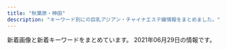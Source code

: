 ```yaml
---
title: "秋葉原・神田"
description: "キーワード別にの巨乳アジアン・チャイナエステ嬢情報をまとめました。"
---
```


新着画像と新着キーワードをまとめています。
2021年06月29日の情報です。

<DmmAffiliateIns />
<KeywordTable
  shops={
    [
    {
        "keywords": {
            "85": 2,
            "87": 1,
            "C": 2,
            "86": 4,
            "D": 4,
            "E": 1
        },
        "img_links": [
            "http://esthe-aroma.pink/img/cg01.jpg",
            "http://esthe-aroma.pink/img/fla.jpg",
            "http://esthe-aroma.pink/img/m1.jpg",
            "http://esthe-aroma.pink/img/m5.jpg",
            "http://esthe-aroma.pink/img/m60.jpg",
            "http://esthe-aroma.pink/img/m30.jpg",
            "http://esthe-aroma.pink/img/top.jpg",
            "http://esthe-aroma.pink/img/cg03.jpg",
            "http://esthe-aroma.pink/img/cg011.jpg",
            "http://esthe-aroma.pink/img/cg021.jpg",
            "http://esthe-aroma.pink/img/no.png",
            "http://esthe-aroma.pink/img/m3.jpg",
            "http://esthe-aroma.pink/img/cg05.jpg",
            "http://esthe-aroma.pink/img/noo.png",
            "http://esthe-aroma.pink/img/m20.jpg",
            "http://esthe-aroma.pink/img/m2.jpg",
            "http://esthe-aroma.pink/img/cg04.jpg",
            "http://esthe-aroma.pink/img/cg07.jpg",
            "http://esthe-aroma.pink/img/stan.png",
            "http://esthe-aroma.pink/img/m10.jpg",
            "http://esthe-aroma.pink/img/cg06.jpg",
            "http://esthe-aroma.pink/img/m4.jpg",
            "http://esthe-aroma.pink/img/m6.jpg",
            "http://esthe-aroma.pink/img/cg02.jpg"
        ],
        "station": "JR\u795e\u7530\u99c5\u6771\u53e3",
        "name": "\u604b\u306e\u65e5",
        "url": "http://esthe-aroma.pink/"
    },
    {
        "keywords": {
            "84": 2,
            "85": 3,
            "C": 9,
            "87": 7,
            "88": 3
        },
        "station": "JR\u795e\u7530\u99c5\u6771\u53e3",
        "url": "http://genki-morix2.asia/",
        "name": "\u5143\u6c17\u30e2\u30ea\u30e2\u30ea",
        "img_links": [
            "http://genki-morix2.asia/img/botton.png",
            "http://genki-morix2.asia/img/Q.png",
            "http://genki-morix2.asia/img/st51.jpg",
            "http://genki-morix2.asia/img/st55.jpg",
            "http://genki-morix2.asia/img/st59.jpg",
            "http://genki-morix2.asia/img/no-photo-newface.jpg",
            "http://genki-morix2.asia/img/sta59.jpg",
            "http://genki-morix2.asia/img/a.png",
            "http://genki-morix2.asia/img/st47.jpg",
            "http://genki-morix2.asia/img/st52.jpg",
            "http://genki-morix2.asia/img/st30.jpg",
            "http://genki-morix2.asia/img/sta55.jpg",
            "http://genki-morix2.asia/img/i.png",
            "http://genki-morix2.asia/img/st16.jpg",
            "http://genki-morix2.asia/img/st051.jpg",
            "http://genki-morix2.asia/img/sta47.jpg",
            "http://genki-morix2.asia/img/sta51.jpg"
        ]
    },
    {
        "keywords": {},
        "img_links": [
            "https://yumegokochi1.com/_src/49451708/img20200921221149975618.png",
            "https://yumegokochi1.com/_src/49451694/img20200920141422782540.png",
            "https://yumegokochi1.com/_src/49451710/gettyimages-1124713982.jpg",
            "https://yumegokochi1.com/_src/49451725/img20200920211111185467.png",
            "https://yumegokochi1.com/_src/49451751/s__37707790.jpg",
            "https://yumegokochi1.com/_src/49800727/1.jpg",
            "https://yumegokochi1.com/_src/55217505/2c753258-4b4a-4436-bb01-dddebc1a6933.jpg",
            "https://yumegokochi1.com/_src/49801147/1.jpg",
            "https://yumegokochi1.com/_src/49451706/img20200921221149975618.png",
            "https://yumegokochi1.com/_src/49451762/9dfc3519-db15-4421-9d5a-72bca41cf758.jpg",
            "https://yumegokochi1.com/_src/55217507/214f3b06-7a93-4435-b67c-653f20247784.jpg",
            "https://yumegokochi1.com/_src/49451690/tel.png",
            "https://yumegokochi1.com/_src/55217509/1195bb54-42ae-4ce1-a948-abcf52be2a7c.jpg",
            "https://yumegokochi1.com/_src/49451704/img20200921221149975618.png",
            "https://yumegokochi1.com/_src/53271233/hinamatsuri.png",
            "https://yumegokochi1.com/_src/55217501/6990384c-3515-4833-8cda-d2f79c2cc75a.jpg",
            "https://yumegokochi1.com/_src/49451804/9dfc3519-db15-4421-9d5a-72bca41cf758.jpg",
            "https://yumegokochi1.com/_src/49451698/img20200920211111185467.png",
            "https://yumegokochi1.com/_src/49451712/gettyimages-1124713982.jpg",
            "https://yumegokochi1.com/_src/55217511/0c95e25e-714f-4694-8eef-4c2b56b7b26d.jpg",
            "https://yumegokochi1.com/_src/49451739/s__37322773.jpg",
            "https://yumegokochi1.com/_src/49451714/img20200920211111185467.png",
            "https://yumegokochi1.com/_src/55217503/426fd58b-9de8-45c4-a8e1-43f1d9723af9.jpg"
        ],
        "name": "\u30d1\u30f3\u30c0\u30de\u30c3\u30b5\u30fc\u30b8",
        "station": "JR\u79cb\u8449\u539f\u99c5\u662d\u548c\u901a\u308a\u53e3",
        "url": "https://yumegokochi1.com/"
    },
    {
        "name": "\u6c34\u306e\u604b",
        "img_links": [
            "https://mizuno-koi.com/wp-content/uploads/2021/03/32121mizunoko.jpg",
            "https://mizuno-koi.com/wp-content/uploads/2021/06/2111mizunoko.jpg",
            "https://mizuno-koi.com/wp-content/uploads/2019/04/89765241mizunoko.jpg",
            "https://mizuno-koi.com/wp-content/themes/este/img/top-img02e.png",
            "https://mizuno-koi.com/wp-content/themes/este/img/2.jpg",
            "https://mizuno-koi.com/wp-content/uploads/2021/03/897261mizunoko.jpg",
            "https://mizuno-koi.com/wp-content/uploads/2021/06/8976512mizunoko.jpg",
            "https://mizuno-koi.com/wp-content/uploads/2021/05/45678976mizunoko.jpg",
            "https://mizuno-koi.com/wp-content/uploads/2019/12/21897mizunoko.jpg",
            "https://mizuno-koi.com/wp-content/themes/este/img/tel_footer.png",
            "https://mizuno-koi.com/wp-content/uploads/2020/01/211mizunoko.jpg",
            "https://mizuno-koi.com/wp-content/themes/este/img/top-img01a.png",
            "https://mizuno-koi.com/wp-content/themes/este/img/3.jpg",
            "https://mizuno-koi.com/wp-content/uploads/2021/03/9876543mizunoko.jpg",
            "https://mizuno-koi.com/wp-content/themes/este/img/top-img04.png",
            "https://mizuno-koi.com/wp-content/themes/este/img/tel_header.png",
            "https://mizuno-koi.com/wp-content/uploads/2019/06/WechatIMG506.jpeg",
            "https://mizuno-koi.com/wp-content/uploads/2019/12/345678976mizunoko.jpg",
            "https://mizuno-koi.com/wp-content/themes/este/img/top-img03.png",
            "https://mizuno-koi.com/wp-content/themes/este/img/top-img01.png",
            "https://mizuno-koi.com/wp-content/themes/este/img/1.jpg",
            "https://mizuno-koi.com/wp-content/themes/este/img/4.jpg",
            "https://mizuno-koi.com/wp-content/uploads/2019/12/121mizunoko.jpg",
            "https://mizuno-koi.com/wp-content/uploads/2021/03/2111mizunoko.jpg",
            "https://mizuno-koi.com/wp-content/uploads/2021/05/8761iyashinoizumi.jpg",
            "https://mizuno-koi.com/wp-content/themes/este/img/top-img01b.png",
            "https://mizuno-koi.com/wp-content/uploads/2021/06/423567867tymizunoko.jpg",
            "https://mizuno-koi.com/wp-content/uploads/2019/12/21mizunoko.jpg",
            "https://mizuno-koi.com/wp-content/uploads/2021/05/87652178mizunoko.jpg",
            "https://mizuno-koi.com/wp-content/themes/este/img/call.png"
        ],
        "station": "JR\u795e\u7530\u99c5\u5357\u53e3",
        "keywords": {
            "E": 10,
            "C": 10,
            "D": 28
        },
        "url": "https://mizuno-koi.com/"
    },
    {
        "keywords": {
            "85": 8,
            "E": 11,
            "C": 15
        },
        "station": "JR\u79cb\u8449\u539f\u99c5\u662d\u548c\u901a\u308a\u53e3",
        "url": "http://relife.jpest.net/",
        "img_links": [
            "http://relife.jpest.net/images/033.jpg",
            "http://relifeadmin.jpest.net/uploads//2021/04/0632FFC8-93C8-4F1D-88BD-364C2CA3AAD9-e1619436169369.jpeg",
            "http://relife.jpest.net/images/tt.jpg",
            "http://relifeadmin.jpest.net/uploads//2021/03/6A526146-BB8D-45A4-A864-42633965DBF0-e1616413783381.jpeg",
            "http://relifeadmin.jpest.net/uploads//2020/10/1A4C09F7-F63F-4224-B24D-9E199A9A4BDA.jpeg",
            "http://relifeadmin.jpest.net/uploads//2021/03/F6CA5A16-B99E-496D-AB73-DFFE18A4E0B9.jpeg",
            "http://relifeadmin.jpest.net/uploads//2020/10/C74DC003-B774-4423-93B4-733B4938F550.jpeg",
            "http://relifeadmin.jpest.net/uploads//2021/04/1.jpg",
            "http://relifeadmin.jpest.net/uploads//2021/01/IMG_2171.jpg",
            "http://relifeadmin.jpest.net/uploads//2020/10/5AD15672-AEE6-4A0A-9CCF-259E75905FCF-e1603711283848.jpeg",
            "http://relifeadmin.jpest.net/uploads//2020/10/D81CC5DA-612A-4552-9C4C-145DABF87A82-e1603797285723.jpeg",
            "http://relifeadmin.jpest.net/uploads//2021/03/4082C373-F43B-4FF9-9F7D-0C0C02162F15.jpeg",
            "http://relifeadmin.jpest.net/uploads//2021/03/1.jpeg",
            "http://relifeadmin.jpest.net/uploads//2021/03/31F3171B-05C9-4017-9EDC-8B1230FFFA5E-e1616413792413.jpeg",
            "http://relife.jpest.net/images/02.jpg",
            "http://relifeadmin.jpest.net/uploads//2021/03/E6F9C65A-E4D0-41BD-839F-6AFE58551E3A.jpeg",
            "http://relife.jpest.net/images/03.jpg",
            "http://relifeadmin.jpest.net/uploads//2021/03/322B13E6-26A1-40C3-9EC9-427DE29CA167-e1619436493283.jpeg",
            "http://relifeadmin.jpest.net/uploads//2020/10/940B0844-F20E-4D4A-B215-E5BA5372B8E8.jpeg",
            "http://relifeadmin.jpest.net/uploads//2021/03/F1762422-EC67-4A1B-A086-46A0FE212F54-e1616414141494.jpeg",
            "http://relifeadmin.jpest.net/uploads//2021/03/A7B9063B-BE9C-42C3-B5B8-39B0E93D461D-e1616414911549.jpeg",
            "http://relifeadmin.jpest.net/uploads//2020/10/9D16F01A-1354-462D-9558-9F957927EF44.jpeg",
            "http://relife.jpest.net/images/mobile.jpg",
            "http://relife.jpest.net/images/04.jpg"
        ],
        "name": "Relife\uff5e\u30ea\u30e9\u30a4\u30d5\uff5e"
    },
    {
        "name": "\u5065\u5eb7\u574a",
        "station": "JR\u795e\u7530\u99c5\u5317\u53e3",
        "keywords": {
            "C": 8,
            "90": 2,
            "85": 2,
            "86": 2,
            "D": 6,
            "89": 4,
            "88": 4
        },
        "img_links": [
            "http://kenkoubo.link/wp-content/uploads/2017/03/08-250x375.jpg",
            "http://kenkoubo.link/wp-content/themes/template-salon2/images/telm.png",
            "http://kenkoubo.link/wp-content/uploads/2017/03/03-1-250x375.jpg",
            "http://kenkoubo.link/wp-content/themes/template-salon2/images/05.jpg",
            "http://kenkoubo.link/wp-content/themes/template-salon2/images/slider1.jpg",
            "http://kenkoubo.link/wp-content/uploads/2017/03/08a.jpg",
            "http://kenkoubo.link/wp-content/uploads/2017/03/05-1-250x375.jpg",
            "http://es-tsudanuma.com/wp-content/uploads/2016/10/massage-de_88_31.jpg",
            "http://kenkoubo.link/wp-content/themes/template-salon2/images/info.png",
            "http://kenkoubo.link/wp-content/themes/template-salon2/images/camp-bnr.png",
            "http://kenkoubo.link/wp-content/uploads/2017/03/05.jpg",
            "http://kenkoubo.link/wp-content/uploads/2017/03/05-1.jpg",
            "http://kenkoubo.link/wp-content/uploads/2021/03/ayaka_4-300x400.jpeg",
            "http://kenkoubo.link/wp-content/uploads/2019/05/rin_image_1_syusei-900x1600.jpeg",
            "http://kenkoubo.link/wp-content/uploads/2019/05/ai_image_1_syusei-250x375.jpeg",
            "http://kenkoubo.link/wp-content/themes/template-salon2/images/pickup-ttl.png",
            "http://kenkoubo.link/wp-content/uploads/2017/03/05a.jpg",
            "http://kenkoubo.link/wp-content/uploads/2019/05/rin_image_1_syusei-250x375.jpeg",
            "http://kenkoubo.link/wp-content/themes/template-salon2/images/03.jpg",
            "http://kenkoubo.link/wp-content/themes/template-salon2/images/camp-bnr3.png",
            "http://kenkoubo.link/wp-content/themes/template-salon2/images/info2.png",
            "http://kenkoubo.link/wp-content/uploads/2021/03/ayaka_01-900x1201.jpeg",
            "http://kenkoubo.link/wp-content/uploads/2017/03/07-1.jpg",
            "http://kenkoubo.link/wp-content/themes/template-salon2/images/08.jpg",
            "http://kenkoubo.link/wp-content/themes/template-salon2/images/camp-bnr4.png",
            "http://kenkoubo.link/wp-content/themes/template-salon2/images/pickup-frame.png",
            "http://kenkoubo.link/wp-content/uploads/2017/03/03-1.jpg",
            "http://kenkoubo.link/wp-content/uploads/2021/03/ayaka_4.jpeg",
            "http://kenkoubo.link/wp-content/uploads/2020/11/yuko_image_syusei-1.jpg",
            "http://kenkoubo.link/wp-content/themes/template-salon2/images/news-ttl.png",
            "http://kenkoubo.link/wp-content/uploads/2020/11/yuko_image_syusei-1-250x375.jpg",
            "http://kenkoubo.link/wp-content/uploads/2017/03/08-2.jpg",
            "http://kenkoubo.link/wp-content/uploads/2017/03/09.jpg",
            "http://kenkoubo.link/wp-content/uploads/2019/05/ai_image_1_syusei-900x1600.jpeg",
            "http://kenkoubo.link/wp-content/uploads/2021/03/ayaka_01-250x375.jpeg",
            "https://www.mens-anavi.com/img/mens-esthe1.png",
            "http://kenkoubo.link/wp-content/uploads/2017/03/08.jpg",
            "http://kenkoubo.link/wp-content/themes/template-salon2/images/camp-bnr2.png"
        ],
        "url": "http://kenkoubo.link"
    },
    {
        "station": "JR\u6d45\u8349\u6a4b\u99c5\u6771\u53e3",
        "keywords": {},
        "url": "http://ainsel.tyo.ac/",
        "img_links": [],
        "name": "Ainsel\u30fb\u30a8\u30a4\u30f3\u30bb\u30eb"
    },
    {
        "img_links": [
            "http://esute-kanda.tokyo/images/st/st_kokona.jpg",
            "http://esute-kanda.tokyo/images/st/st_neko.jpg",
            "http://esute-kanda.tokyo/images/st/st_mitsu.jpg",
            "http://esute-kanda.tokyo/images/st/st_riri.jpg",
            "http://esute-kanda.tokyo/images/st/st_haruna.jpg",
            "http://esute-kanda.tokyo/images/st/st_sara.jpg",
            "http://esute-kanda.tokyo/images/st/st_natsumi.jpg",
            "http://esute-kanda.tokyo/images/st/st_ringo.jpg",
            "http://esute-kanda.tokyo/images/st/st_ayaka.jpg",
            "http://esute-kanda.tokyo/images/top2.png",
            "http://esute-kanda.tokyo/images/st/st_kanon.jpg",
            "http://esute-kanda.tokyo/images/st/st_ryo.jpg",
            "http://esute-kanda.tokyo/images/st/st_nono.jpg",
            "http://esute-kanda.tokyo/images/st/st_nanami.jpg",
            "http://esute-kanda.tokyo/images/access/ac_photo.jpg",
            "http://esute-kanda.tokyo/images/st/st_yuyu.jpg",
            "http://esute-kanda.tokyo/images/st/st_jennie.jpg",
            "http://esute-kanda.tokyo/images/st/st_riko.jpg",
            "http://esute-kanda.tokyo/images/st/st_mao.jpg",
            "http://esute-kanda.tokyo/images/st/st_moka.jpg",
            "http://esute-kanda.tokyo/images/st/st_jennie2.jpg",
            "http://esute-kanda.tokyo/images/st/st_mariko.jpg",
            "http://esute-kanda.tokyo/images/st/st_melon.jpg",
            "http://esute-kanda.tokyo/images/st/st_ran.jpg",
            "http://esute-kanda.tokyo/images/top.png",
            "http://esute-kanda.tokyo/images/st/st_rui2.jpg",
            "http://esute-kanda.tokyo/images/st/st_yuki.jpg",
            "http://esute-kanda.tokyo/images/st/st_suzu.jpg",
            "http://esute-kanda.tokyo/images/st/st_yuuka.jpg"
        ],
        "station": "\u795e\u7530\u99c5\u897f\u53e3",
        "name": "\u8336\u8336",
        "keywords": {
            "F": 16,
            "\u4e73": 6,
            "\u7206\u4e73": 4,
            "G": 6,
            "\u80f8": 1,
            "\u5de8\u4e73": 2,
            "D": 12,
            "C": 24,
            "E": 4
        },
        "url": "http://esute-kanda.tokyo/"
    },
    {
        "station": "\u6d45\u8349\u6a4b\u99c5",
        "url": "http://yume-massage.info/",
        "keywords": {
            "D": 7,
            "E": 7,
            "86": 3,
            "84": 3,
            "C": 20,
            "88": 3,
            "85": 2,
            "87": 6
        },
        "name": "\u5922",
        "img_links": [
            "http://yume-massage.info/sp/img/p-6.jpg",
            "http://yume-massage.info/img/s4.jpg",
            "http://yume-massage.info/img/s8.jpg",
            "http://yume-massage.info/img/botton.jpg",
            "http://yume-massage.info/sp/img/p-10.jpg",
            "http://yume-massage.info/sp/img/pc.jpg",
            "http://yume-massage.info/img/st7.jpg",
            "http://yume-massage.info/sp/img/p-9.jpg",
            "http://yume-massage.info/img/sta8.jpg",
            "http://yume-massage.info/img/sta9.jpg",
            "http://yume-massage.info/sp/img/time.jpg",
            "http://yume-massage.info/sp/img/pic.jpg",
            "http://yume-massage.info/img/st06.jpg",
            "http://yume-massage.info/sp/img/s4.jpg",
            "http://yume-massage.info/img/mo.png",
            "http://yume-massage.info/img/s10.jpg",
            "http://yume-massage.info/img/st1.jpg",
            "http://yume-massage.info/sp/img/s6.jpg",
            "http://yume-massage.info/img/s6.jpg",
            "http://yume-massage.info/sp/img/sys.jpg",
            "http://yume-massage.info/sp/img/t-a.jpg",
            "http://yume-massage.info/img/head2.jpg",
            "http://yume-massage.info/img/st6.jpg",
            "http://yume-massage.info/img/kan.jpg",
            "http://yume-massage.info/sp/img/add2.jpg",
            "http://yume-massage.info/img/nos.jpg",
            "http://yume-massage.info/sp/img/s9.jpg",
            "http://yume-massage.info/sp/img/t-s.jpg",
            "http://yume-massage.info/sp/img/s8.jpg",
            "http://yume-massage.info/sp/img/tit.jpg",
            "http://yume-massage.info/img/st9.jpg",
            "http://yume-massage.info/sp/img/kan.jpg",
            "http://yume-massage.info/sp/img/s1.jpg",
            "http://yume-massage.info/img/s1.jpg",
            "http://yume-massage.info/img/st3.jpg",
            "http://yume-massage.info/sp/img/t-o.jpg",
            "http://yume-massage.info/img/st5.jpg",
            "http://yume-massage.info/sp/img/t-r.jpg",
            "http://yume-massage.info/img/s9.jpg",
            "http://yume-massage.info/sp/img/info.jpg",
            "http://yume-massage.info/img/sta10.jpg",
            "http://yume-massage.info/img/sta6.jpg",
            "http://yume-massage.info/img/st4.jpg",
            "http://yume-massage.info/sp/img/cam.jpg",
            "http://yume-massage.info/sp/img/s10.jpg",
            "http://yume-massage.info/img/sta4.jpg",
            "http://yume-massage.info/img/sta1.jpg",
            "http://yume-massage.info/img/st2.jpg",
            "http://yume-massage.info/sp/img/add.jpg",
            "http://yume-massage.info/sp/img/botton.jpg",
            "http://yume-massage.info/sp/img/tel.jpg",
            "http://yume-massage.info/sp/img/t-t.jpg",
            "http://yume-massage.info/img/xmas.png",
            "http://yume-massage.info/img/st8.jpg",
            "http://yume-massage.info/img/sta7.jpg",
            "http://yume-massage.info/sp/img/s7.jpg",
            "http://yume-massage.info/img/s7.jpg",
            "http://yume-massage.info/img/st10.jpg",
            "http://yume-massage.info/img/head.jpg",
            "http://yume-massage.info/img/r9.jpg"
        ]
    },
    {
        "url": "http://yudokoro.xyz/",
        "img_links": [
            "http://yudokoro.xyz/images/st/st_yui.jpg",
            "http://yudokoro.xyz/images/campaign.jpg",
            "http://yudokoro.xyz/images/st/st_hana.jpg",
            "http://yudokoro.xyz/images/news_image.jpg",
            "http://yudokoro.xyz/images/st/st_yaya.jpg",
            "http://yudokoro.xyz/images/header_img.png",
            "http://yudokoro.xyz/images/st/st_momoka.jpg",
            "http://yudokoro.xyz/images/st/st_miro.jpg",
            "http://yudokoro.xyz/images/concept.jpg",
            "http://yudokoro.xyz/images/st/st_ai.jpg",
            "http://yudokoro.xyz/images/st/st_koko.jpg",
            "http://yudokoro.xyz/images/st/st_maya.jpg",
            "http://yudokoro.xyz/images/st/st_yuyu.jpg",
            "http://yudokoro.xyz/images/st/st_yumi.jpg",
            "http://yudokoro.xyz/images/st/st_mimi.jpg",
            "http://yudokoro.xyz/images/st/st_miho.jpg",
            "http://yudokoro.xyz/images/st/st_miku.jpg",
            "http://yudokoro.xyz/images/header_main_visual1.jpg",
            "http://yudokoro.xyz/images/header_main_visual2.jpg",
            "http://yudokoro.xyz/images/st/st_ao.jpg",
            "http://yudokoro.xyz/images/header_main_visual3.jpg",
            "http://yudokoro.xyz/images/st/st_narumi.jpg",
            "http://yudokoro.xyz/images/st/st_rena.jpg",
            "http://yudokoro.xyz/images/st/st_hime.jpg",
            "http://yudokoro.xyz/images/st/st_rara.jpg"
        ],
        "name": "\u7652\u51e6\uff5e\u3086\u3069\u3053\u308d",
        "keywords": {
            "F": 28,
            "D": 336,
            "C": 56,
            "G": 28,
            "E": 56
        },
        "station": "JR\u795e\u7530\u99c5\u5317\u53e3"
    },
    {
        "img_links": [
            "https://aroma-god.tokyo/img/top/mobile.jpg",
            "https://aroma-god.tokyo/img/st/saya.jpg",
            "https://aroma-god.tokyo/img/top/pic-1.png",
            "https://aroma-god.tokyo/img/system/sys_step1.jpg",
            "https://aroma-god.tokyo/img/st/st_nana.jpg",
            "https://aroma-god.tokyo/img/st/st_yuri.jpg",
            "https://aroma-god.tokyo/img/top/nav_05.jpg",
            "https://aroma-god.tokyo/img/system/sys_step4.jpg",
            "https://aroma-god.tokyo/img/system/sys_step2.jpg",
            "https://aroma-god.tokyo/img/top/nav_06.jpg",
            "https://aroma-god.tokyo/img/st/st_yui.jpg",
            "https://aroma-god.tokyo/img/st/st_rei.jpg",
            "https://aroma-god.tokyo/img/st/st_yuki.jpg",
            "https://aroma-god.tokyo/img/system/campaign_new.jpg",
            "https://aroma-god.tokyo/img/top/pic-11.jpg",
            "https://aroma-god.tokyo/img/top/nav_03.jpg",
            "https://aroma-god.tokyo/img/st/st_chiaki.jpg",
            "https://aroma-god.tokyo/img/st/st_rino.jpg",
            "https://aroma-god.tokyo/img/top/nav_04.jpg",
            "https://aroma-god.tokyo/img/system/campaign_open.jpg",
            "https://aroma-god.tokyo/img/top/nav_07.jpg",
            "https://aroma-god.tokyo/img/st/st_kaori.jpg",
            "https://aroma-god.tokyo/img/st/st_rika.jpg",
            "https://aroma-god.tokyo/img/st/momoka.jpg",
            "https://aroma-god.tokyo/img/system/sys_step3.jpg",
            "https://aroma-god.tokyo/img/st/st_ai.jpg",
            "https://aroma-god.tokyo/img/top/nav_10.jpg",
            "https://aroma-god.tokyo/img/system/campaign_birthday.jpg",
            "https://aroma-god.tokyo/img/top/nav_09.jpg"
        ],
        "station": "JR\u795e\u7530\u99c5\u5317\u53e3",
        "name": "Aroma God -\u30a2\u30ed\u30de\u30b4\u30c3\u30c9-",
        "url": "https://aroma-god.tokyo/",
        "keywords": {
            "90": 18,
            "F": 33,
            "C": 16,
            "85": 14,
            "\u4e73": 1,
            "83": 18,
            "82": 4,
            "84": 8,
            "88": 33,
            "D": 54,
            "\u7206\u4e73": 1,
            "86": 8
        }
    },
    {
        "name": "\u5143\u6c17\u5802\uff5e\u3052\u3093\u304d\u3069\u3046\uff5e",
        "url": "http://genkidou.work/",
        "station": "JR\u795e\u7530\u99c5\u897f\u53e3",
        "keywords": {
            "D": 9,
            "91": 3,
            "88": 4,
            "H": 1,
            "87": 6,
            "86": 2,
            "85": 9,
            "F": 4,
            "C": 25,
            "E": 2
        },
        "img_links": [
            "http://genkidou.work/img/st20.jpg",
            "http://genkidou.work/sp/img/st22.jpg",
            "http://genkidou.work/img/sta2.jpg",
            "http://genkidou.work/img/st22.jpg",
            "http://genkidou.work/img/acc6.jpg",
            "http://genkidou.work/sp/img/info.jpg",
            "http://genkidou.work/sp/img/pc.jpg",
            "http://genkidou.work/img/head.jpg",
            "http://genkidou.work/img/st010.jpg",
            "http://genkidou.work/sp/img/t-r.jpg",
            "http://genkidou.work/sp/img/acc5.jpg",
            "http://genkidou.work/sp/img/acc6.jpg",
            "http://genkidou.work/img/acc5.jpg",
            "http://genkidou.work/img/s4.jpg",
            "http://genkidou.work/img/sta27.jpg",
            "http://genkidou.work/sp/img/acc4.jpg",
            "http://genkidou.work/sp/img/time.jpg",
            "http://genkidou.work/sp/img/st27.jpg",
            "http://genkidou.work/img/acc2.jpg",
            "http://genkidou.work/img/koko_468x60.png",
            "http://genkidou.work/img/sta10.jpg",
            "http://genkidou.work/img/st6.jpg",
            "http://genkidou.work/img/sta6.jpg",
            "http://genkidou.work/sp/img/botton.jpg",
            "http://genkidou.work/sp/img/sch.jpg",
            "http://genkidou.work/sp/img/st30.jpg",
            "http://genkidou.work/img/nos.jpg",
            "http://genkidou.work/img/st2.jpg",
            "http://genkidou.work/sp/img/add.jpg",
            "http://genkidou.work/img/st030.jpg",
            "http://genkidou.work/img/st27.jpg",
            "http://genkidou.work/sp/img/t-o.jpg",
            "http://genkidou.work/sp/img/koko_234x60.png",
            "http://genkidou.work/sp/img/cam.jpg",
            "http://genkidou.work/sp/img/t-t.jpg",
            "http://genkidou.work/img/sta11.jpg",
            "http://genkidou.work/sp/img/acc2.jpg",
            "http://genkidou.work/img/st16.jpg",
            "http://genkidou.work/img/s5.jpg",
            "http://genkidou.work/img/st0011.jpg",
            "http://genkidou.work/img/fla-1.jpg",
            "http://genkidou.work/sp/img/tel.jpg",
            "http://genkidou.work/img/mo.png",
            "http://genkidou.work/sp/img/st20.jpg",
            "http://genkidou.work/img/sta30.jpg",
            "http://genkidou.work/img/acc1.jpg",
            "http://genkidou.work/sp/img/st10.jpg",
            "http://genkidou.work/img/fla-2.jpg",
            "http://genkidou.work/sp/img/acc3.jpg",
            "http://genkidou.work/img/st28.jpg",
            "http://genkidou.work/img/acc4.jpg",
            "http://genkidou.work/sp/img/p10.jpg",
            "http://genkidou.work/img/sta20.jpg",
            "http://genkidou.work/img/fla-3.jpg",
            "http://genkidou.work/sp/img/sys.jpg",
            "http://genkidou.work/img/sta28.jpg",
            "http://genkidou.work/img/body2.jpg",
            "http://genkidou.work/sp/img/st16.jpg",
            "http://genkidou.work/sp/img/p30.jpg",
            "http://genkidou.work/img/sta22.jpg",
            "http://genkidou.work/img/s1.jpg",
            "http://genkidou.work/sp/img/st2.jpg",
            "http://genkidou.work/img/sta16.jpg",
            "http://genkidou.work/sp/img/st28.jpg",
            "http://genkidou.work/sp/img/t-s.jpg",
            "http://genkidou.work/sp/img/p28.jpg",
            "http://genkidou.work/sp/img/st6.jpg",
            "http://genkidou.work/img/fla.jpg",
            "http://genkidou.work/sp/img/tit.jpg",
            "http://genkidou.work/sp/img/st11.jpg",
            "http://genkidou.work/img/botton.jpg",
            "http://genkidou.work/img/s2.jpg",
            "http://genkidou.work/sp/img/pic.jpg",
            "http://genkidou.work/sp/img/t-a.jpg",
            "http://genkidou.work/img/st011.jpg",
            "http://genkidou.work/sp/img/acc1.jpg",
            "http://genkidou.work/img/st30.jpg",
            "http://genkidou.work/img/acc3.jpg"
        ]
    },
    {
        "url": "http://x-akb.info/",
        "name": "AKB",
        "keywords": {
            "D": 10,
            "C": 19,
            "86": 4,
            "85": 1,
            "F": 1,
            "84": 1,
            "87": 5
        },
        "station": "JR\u6d45\u8349\u6a4b\u99c5\u6771\u53e3",
        "img_links": [
            "http://x-akb.info/img/p-34.jpg",
            "http://x-akb.info/img/p-46.jpg",
            "http://x-akb.info/img/bottom.png",
            "http://x-akb.info/img/t1.jpg",
            "http://x-akb.info/img/st36.jpg",
            "http://x-akb.info/img/st0043.jpg",
            "http://x-akb.info/img/t2.jpg",
            "http://x-akb.info/img/st46.jpg",
            "http://x-akb.info/img/st34.jpg",
            "http://x-akb.info/img/st40.jpg",
            "http://x-akb.info/img/p-35.jpg",
            "http://x-akb.info/img/p-42.jpg",
            "http://x-akb.info/img/st0035.jpg",
            "http://x-akb.info/img/p-50.jpg",
            "http://x-akb.info/img/t3.jpg",
            "http://x-akb.info/img/p-36.jpg",
            "http://x-akb.info/img/p-44.jpg",
            "http://x-akb.info/img/st50.jpg",
            "http://x-akb.info/img/mo.png",
            "http://x-akb.info/img/st45.jpg",
            "http://x-akb.info/img/st35.jpg",
            "http://x-akb.info/img/p-45.jpg",
            "http://asakusabashi.analytics.qlook.net/counter.png",
            "http://x-akb.info/img/st42.jpg",
            "http://x-akb.info/img/p-40.jpg",
            "http://x-akb.info/img/st44.jpg",
            "http://x-akb.info/img/nos.jpg",
            "http://x-akb.info/img/st035.jpg",
            "http://x-akb.info/img/p-49.jpg",
            "http://x-akb.info/img/st043.jpg",
            "http://x-akb.info/img/st49.jpg",
            "http://x-akb.info/img/p-43.jpg"
        ]
    },
    {
        "station": "JR\u79cb\u8449\u539f\u99c5\u662d\u548c\u901a\u308a\u53e3",
        "name": "\u30e9\u30d6\u30ac\u30fc\u30c7\u30f3",
        "keywords": {
            "87": 20,
            "92": 10,
            "D": 30,
            "89": 10,
            "86": 20,
            "E": 20,
            "85": 10,
            "C": 20,
            "\u30bb\u30af\u30b7\u30fc": 8
        },
        "img_links": [
            "https://love-garden.jp/wp-content/uploads/2015/05/lovegardendefault.jpg",
            "https://love-garden.jp/wp-content/uploads/2021/05/mio22_edit.jpg",
            "https://love-garden.jp/wp-content/uploads/2020/10/sayaka23.jpg",
            "https://love-garden.jp/img/about/akasuri.png",
            "https://love-garden.jp/wp-content/uploads/2021/05/yumi22.jpg",
            "https://love-garden.jp/wp-content/uploads/2018/03/tomo24.jpg",
            "https://love-garden.jp/wp-content/uploads/2020/10/shot-550x400.png",
            "https://love-garden.jp/wp-content/uploads/2020/11/5_pc.png",
            "https://love-garden.jp/wp-content/uploads/2020/11/kiki.jpg",
            "https://love-garden.jp/wp-content/uploads/2020/10/ElGEs4UUcAATW6J-550x400.jpg",
            "https://love-garden.jp/wp-content/uploads/2020/10/shot-830x576.png",
            "https://love-garden.jp/images/staff/yumi22.jpg",
            "https://love-garden.jp/wp-content/uploads/2020/10/ElGEs4UUcAATW6J-830x1107.jpg",
            "https://love-garden.jp/wp-content/uploads/2016/12/07-550x400.png",
            "https://love-garden.jp/images/staff/kiki.jpg",
            "https://love-garden.jp/wp-content/uploads/2017/03/06.png",
            "https://love-garden.jp/img/about/oil2.png",
            "https://love-garden.jp/images/staff/sayaka23.jpg",
            "https://love-garden.jp/wp-content/uploads/2020/11/2_pc.png",
            "https://love-garden.jp/img/room/entrance02.png",
            "https://love-garden.jp/wp-content/uploads/2020/10/ElGEs4UUcAATW6J.jpg",
            "https://love-garden.jp/wp-content/uploads/2020/10/sera23.jpg",
            "https://love-garden.jp/wp-content/uploads/2020/10/entrance02.png",
            "https://love-garden.jp/images/staff/sera23.png",
            "https://love-garden.jp/img/about/oil1.png",
            "https://love-garden.jp/wp-content/uploads/2020/10/satomi22.png",
            "https://love-garden.jp/img/about/awasentai.png",
            "https://love-garden.jp/wp-content/uploads/2016/12/07.png",
            "https://love-garden.jp/wp-content/uploads/2020/10/entrance02-830x553.png",
            "https://love-garden.jp/img/room/entrance01.png",
            "https://love-garden.jp/images/staff/tomo.jpg",
            "https://love-garden.jp/images/staff/satomi22.png",
            "https://love-garden.jp/wp-content/uploads/2020/10/shot.png",
            "https://love-garden.jp/images/staff/mio22_edit.jpg"
        ],
        "url": "https://love-garden.jp/"
    },
    {
        "url": "http://kanda.msa.jp/",
        "keywords": {},
        "name": "\u795e\u7530\u3089\u304f\u697d",
        "station": "JR\u795e\u7530\u99c5\u5317\u53e3",
        "img_links": [
            "http://kanda.msa.jp/images/top/top_03.jpg",
            "http://kanda.msa.jp/images/home/indnx_qr.jpg",
            "http://kanda.msa.jp/images/flash_a.jpg",
            "http://kanda.msa.jp/images/gallery/gallery_c.jpg",
            "http://kanda.msa.jp/images/staff_image/staff_05.jpg",
            "http://kanda.msa.jp/images/home/indnx_phone.jpg",
            "http://kanda.msa.jp/images/gallery/gallery_1.jpg",
            "http://kanda.msa.jp/images/gallery/gallery_3.jpg",
            "http://kanda.msa.jp/images/staff_image/staff_06.jpg",
            "http://kanda.msa.jp/images/top/top_01.jpg",
            "http://kanda.msa.jp/images/home/QR.png",
            "http://kanda.msa.jp/images/staff_image/staff_01.jpg",
            "http://kanda.msa.jp/images/top/top_02.jpg",
            "http://kanda.msa.jp/images/gallery/gallery_4.jpg",
            "http://kanda.msa.jp/images/gallery/gallery_b.jpg",
            "http://kanda.msa.jp/images/top/top_05.jpg",
            "http://kanda.msa.jp/images/home/top.jpg",
            "http://kanda.msa.jp/images/home/indnx_sale.png",
            "http://kanda.msa.jp/images/gallery/gallery_d.jpg",
            "http://kanda.msa.jp/images/gallery/gallery_a.jpg",
            "http://kanda.msa.jp/images/home/indnx_re.jpg",
            "http://kanda.msa.jp/images/flash_b.jpg",
            "http://kanda.msa.jp/images/staff_image/staff_03.jpg",
            "http://kanda.msa.jp/images/gallery/gallery_2.jpg",
            "http://kanda.msa.jp/images/top/top_06.jpg",
            "http://kanda.msa.jp/images/staff_image/staff_02.jpg",
            "http://kanda.msa.jp/images/top/top_04.jpg",
            "http://kanda.msa.jp/images/index_btm.jpg",
            "http://kanda.msa.jp/images/top/top_08.png"
        ]
    },
    {
        "keywords": {
            "D": 4,
            "85": 2,
            "86": 3,
            "88": 1,
            "E": 2
        },
        "img_links": [
            "http://esthe-aroma.net/images/r2.jpg",
            "http://esthe-aroma.net/images/ncg.jpg",
            "http://esthe-aroma.net/images/cg02.jpg",
            "http://esthe-aroma.net/images/tit3.jpg",
            "http://esthe-aroma.net/images/sys.jpg",
            "http://esthe-aroma.net/images/tit4.jpg",
            "http://esthe-aroma.net/images/cg04.jpg",
            "http://esthe-aroma.net/images/fbt.jpg",
            "http://esthe-aroma.net/images/fbf.jpg",
            "http://esthe-aroma.net/images/cg01.jpg",
            "http://esthe-aroma.net/images/r4.jpg",
            "http://esthe-aroma.net/images/cg021.jpg",
            "http://esthe-aroma.net/images/tit2.jpg",
            "http://esthe-aroma.net/images/tit1.jpg",
            "http://esthe-aroma.net/images/fla.jpg",
            "http://esthe-aroma.net/images/r1.jpg",
            "http://esthe-aroma.net/images/no.png",
            "http://esthe-aroma.net/images/cg03.jpg",
            "http://esthe-aroma.net/images/kan.jpg",
            "http://esthe-aroma.net/images/tit5.jpg",
            "http://esthe-aroma.net/images/top.jpg",
            "http://esthe-aroma.net/images/r3.jpg"
        ],
        "name": "\u59d1\u5a18\uff5e\u30af\u30fc\u30cb\u30e3\u30f3\uff5e",
        "station": "JR\u79cb\u8449\u539f\u99c5\u662d\u548c\u901a\u308a\u53e3",
        "url": "http://esthe-aroma.net/"
    },
    {
        "img_links": [
            "http://chou-massage.work/img/sta2.jpg",
            "http://chou-massage.work/img/fla-2.jpg",
            "http://chou-massage.work/img/st14.jpg",
            "http://chou-massage.work/sp/img/sta2.jpg",
            "http://chou-massage.work/img/st12.jpg",
            "http://chou-massage.work/sp/img/st12.jpg",
            "http://chou-massage.work/img/sta4.jpg",
            "http://chou-massage.work/img/st15.jpg",
            "http://chou-massage.work/sp/img/st18.jpg",
            "http://chou-massage.work/sp/img/st4.jpg",
            "http://chou-massage.work/sp/img/sta1.jpg",
            "http://chou-massage.work/img/st4.jpg",
            "http://chou-massage.work/sp/img/st3.jpg",
            "http://chou-massage.work/img/sta15.jpg",
            "http://chou-massage.work/sp/img/fla-1.jpg",
            "http://chou-massage.work/img/koko_468x60.png",
            "http://chou-massage.work/sp/img/sta18.jpg",
            "http://chou-massage.work/img/fla-1.jpg",
            "http://chou-massage.work/img/sta18.jpg",
            "http://chou-massage.work/img/acc.jpg",
            "http://chou-massage.work/img/sta1.jpg",
            "http://chou-massage.work/sp/img/sta14.jpg",
            "http://chou-massage.work/sp/img/koko_468x60.png",
            "http://chou-massage.work/img/sta12.jpg",
            "http://chou-massage.work/sp/img/st15.jpg",
            "http://chou-massage.work/img/sta7.jpg",
            "http://chou-massage.work/sp/img/st7.jpg",
            "http://chou-massage.work/img/st7.jpg",
            "http://chou-massage.work/sp/img/acc.jpg",
            "http://chou-massage.work/img/fla-3.jpg",
            "http://chou-massage.work/sp/img/sta12.jpg",
            "http://chou-massage.work/img/st2.jpg",
            "http://chou-massage.work/sp/img/mo.png",
            "http://chou-massage.work/sp/img/st1.jpg",
            "http://chou-massage.work/img/botton.jpg",
            "http://chou-massage.work/img/mo.png",
            "http://chou-massage.work/img/st3.jpg",
            "http://chou-massage.work/sp/img/botton.jpg",
            "http://chou-massage.work/sp/img/sta3.jpg",
            "http://chou-massage.work/sp/img/fla-3.jpg",
            "http://chou-massage.work/sp/img/sta4.jpg",
            "http://chou-massage.work/sp/img/st14.jpg",
            "http://chou-massage.work/sp/img/sta15.jpg",
            "http://chou-massage.work/img/st18.jpg",
            "http://chou-massage.work/sp/img/sta7.jpg",
            "http://chou-massage.work/img/sta14.jpg",
            "http://chou-massage.work/sp/img/st2.jpg",
            "http://chou-massage.work/sp/img/fla-2.jpg",
            "http://chou-massage.work/img/st1.jpg",
            "http://chou-massage.work/img/sta3.jpg"
        ],
        "keywords": {
            "C": 38,
            "85": 8,
            "86": 12,
            "D": 14,
            "87": 4,
            "E": 4,
            "F": 2,
            "88": 2
        },
        "url": "http://chou-massage.work/",
        "name": "\u8776",
        "station": "JR\u795e\u7530\u99c5\u897f\u53e3"
    },
    {
        "station": "JR\u6d45\u8349\u6a4b\u99c5\u6771\u53e3",
        "img_links": [
            "http://www.asakusabashi-est.xyz/images/staff/akira.jpg",
            "http://www.asakusabashi-est.xyz/images/staff/2/moro/moro.jpg",
            "http://www.asakusabashi-est.xyz/images/shop/zi2.png",
            "http://www.asakusabashi-est.xyz/images/sys/lanmu-zi-s7.png",
            "http://www.asakusabashi-est.xyz/images/index-aridel_24.jpg",
            "http://www.asakusabashi-est.xyz/images/idnex-down/index-down-if_03.jpg",
            "http://www.asakusabashi-est.xyz/images/index-aridel_07.jpg",
            "http://www.asakusabashi-est.xyz/images/index-aridel_10.jpg",
            "http://www.asakusabashi-est.xyz/images/top/t2.jpg",
            "http://www.asakusabashi-est.xyz/images/shop/zi3.png",
            "http://www.asakusabashi-est.xyz/images/shop/zi4.png",
            "http://www.asakusabashi-est.xyz/images/idnex-down/index-down-if_05.jpg",
            "http://www.asakusabashi-est.xyz/images/shop/zi.png",
            "http://www.asakusabashi-est.xyz/images/top/t3.png",
            "http://www.asakusabashi-est.xyz/images/idnex-down/index-down-if_12.jpg",
            "http://www.asakusabashi-est.xyz/images/idnex-down/index-down-if_07.jpg",
            "http://www.asakusabashi-est.xyz/images/staff/4/2.jpg",
            "http://www.asakusabashi-est.xyz/images/top/t3.jpg",
            "http://www.asakusabashi-est.xyz/images/staff/4/3.jpg",
            "http://www.asakusabashi-est.xyz/images/staff/4/4.jpg",
            "http://www.asakusabashi-est.xyz/images/nav/lanmu-t-st.jpg",
            "http://www.asakusabashi-est.xyz/images/index-aridel_02.jpg",
            "http://www.asakusabashi-est.xyz/images/index-aridel_18.jpg",
            "http://www.asakusabashi-est.xyz/images/index-aridel_20.jpg",
            "http://www.asakusabashi-est.xyz/images/nav/lanmu-t-sys.jpg",
            "http://www.asakusabashi-est.xyz/images/nav/lanmu-t-job.jpg",
            "http://www.asakusabashi-est.xyz/images/staff/6.jpg"
        ],
        "keywords": {
            "84": 1
        },
        "name": "Oualia\u30fb\u30af\u30aa\u30ea\u30a2",
        "url": "http://www.asakusabashi-est.xyz/"
    },
    {
        "station": "JR\u795e\u7530\u99c5\u5317\u53e3",
        "keywords": {
            "E": 4,
            "F": 4,
            "C": 42,
            "D": 20
        },
        "name": "NeNe\uff5e\u30cd\u30cd\uff5e",
        "img_links": [
            "http://nene-kanda.net/images/topimage/subimage.jpg",
            "http://nene-kanda.net/images/share/pagetop.png",
            "http://nene-kanda.net/images/topimage/topimage.jpg",
            "http://nene-kanda.net/images/st/st_marumi.jpg",
            "http://nene-kanda.net/images/st/st_rumi.jpg",
            "http://nene-kanda.net/images/st/st_miki.jpg",
            "http://nene-kanda.net/images/st/st_ruru.jpg",
            "http://nene-kanda.net/images/st/st_mirei.jpg",
            "http://nene-kanda.net/images/st/st_mimi.jpg",
            "http://nene-kanda.net/images/st/st_saki.jpg",
            "http://nene-kanda.net/images/1.jpg",
            "http://nene-kanda.net/images/3.jpg",
            "http://nene-kanda.net/images/share/sptel.png",
            "http://nene-kanda.net/images/2.jpg",
            "http://nene-kanda.net/images/share/tel.png",
            "http://nene-kanda.net/images/st/st_mie.jpg",
            "http://nene-kanda.net/images/4.jpg",
            "http://nene-kanda.net/images/st/st_mao.jpg",
            "http://nene-kanda.net/images/st/st_hitomi.jpg"
        ],
        "url": "http://nene-kanda.net/index.html"
    },
    {
        "name": "\u767e\u5408",
        "station": "JR\u795e\u7530\u99c5\u6771\u53e3",
        "url": "http://yuri.es-relax.info/",
        "keywords": {
            "86": 14,
            "88": 2,
            "D": 12
        },
        "img_links": [
            "http://yuri.es-relax.info/images/yuyu1.jpg",
            "http://yuri.es-relax.info/gals/riri1.jpg",
            "http://yuri.es-relax.info/images/sayuri1.jpg",
            "http://yuri.es-relax.info/gals/yuki1.jpg",
            "http://yuri.es-relax.info/images/hana1.jpg",
            "http://yuri.es-relax.info/images/info5.jpg",
            "http://yuri.es-relax.info/images/bg_header.jpg",
            "http://yuri.es-relax.info/images/nana1.jpg",
            "http://yuri.es-relax.info/gals/mimi1.jpg",
            "http://yuri.es-relax.info/images/info3.png",
            "http://yuri.es-relax.info/images/nao1.jpg"
        ]
    },
    {
        "img_links": [
            "https://kanda-on.work/images/st/st_yukina.jpg",
            "https://kanda-on.work/images/st/st_yuki.jpg",
            "https://kanda-on.work/images/st/st_mio.jpg",
            "https://kanda-on.work/images/st/st_rio.jpg",
            "https://kanda-on.work/images/st/st_mika.jpg",
            "https://kanda-on.work/images/st/st_akira.jpg",
            "https://kanda-on.work/images/top2.png",
            "https://kanda-on.work/images/st/st_miki.jpg",
            "https://kanda-on.work/images/st/st_ruru.jpg",
            "https://kanda-on.work/images/st/st_kiki.jpg",
            "https://kanda-on.work/images/st/st_ayumi.jpg",
            "https://kanda-on.work/images/st/st_saya.jpg",
            "https://kanda-on.work/images/st/st_yuzuki.jpg",
            "https://kanda-on.work/images/st/st_mika2.jpg",
            "https://kanda-on.work/images/st/st_yuri.jpg",
            "https://kanda-on.work/images/st/st_yuumi.jpg",
            "https://kanda-on.work/images/top.png",
            "https://kanda-on.work/images/st/st_lemon.jpg",
            "https://kanda-on.work/images/st/st_kaori.jpg",
            "https://kanda-on.work/images/st/st_arisa.jpg",
            "https://kanda-on.work/images/st/st_natsuko.jpg",
            "https://kanda-on.work/images/st/st_ruka.jpg",
            "https://kanda-on.work/images/top_campaign.jpg",
            "https://kanda-on.work/images/st/st_ringo.jpg",
            "https://kanda-on.work/images/st/st_haruka.jpg",
            "https://kanda-on.work/images/st/st_rara2.jpg",
            "https://kanda-on.work/images/top_campaign_bottom.jpg",
            "https://kanda-on.work/images/st/st_rara.jpg",
            "https://kanda-on.work/images/st/st_koko.jpg",
            "https://kanda-on.work/images/st/st_mina.jpg",
            "https://kanda-on.work/images/st/st_kana.jpg",
            "https://kanda-on.work/images/st/st_moe.jpg"
        ],
        "station": "JR\u795e\u7530\u99c5\u897f\u53e3",
        "name": "\u6e29",
        "url": "https://kanda-on.work/",
        "keywords": {
            "G": 4,
            "F": 29,
            "\u4e73": 6,
            "\u5de8\u4e73": 6,
            "C": 33
        }
    },
    {
        "keywords": {
            "86": 5,
            "85": 18,
            "89": 1,
            "E": 3,
            "87": 3,
            "D": 20,
            "F": 1,
            "C": 27,
            "84": 6
        },
        "img_links": [
            "http://yu-ai.work/img/sc18.jpg",
            "http://yu-ai.work/sp/img/nos.jpg",
            "http://yu-ai.work/sp/img/sta24.jpg",
            "http://yu-ai.work/img/fla.jpg",
            "http://yu-ai.work/img/sta20.jpg",
            "http://yu-ai.work/img/st019.jpg",
            "http://yu-ai.work/sp/img/p26.jpg",
            "http://yu-ai.work/img/st18.jpg",
            "http://yu-ai.work/img/men-es-ran.jpg",
            "http://yu-ai.work/img/sta10.jpg",
            "http://yu-ai.work/sp/img/p24.jpg",
            "http://yu-ai.work/img/st09.jpg",
            "http://yu-ai.work/sp/img/tit.jpg",
            "http://yu-ai.work/sp/img/p18.jpg",
            "http://yu-ai.work/sp/img/info.jpg",
            "http://yu-ai.work/img/st20.jpg",
            "http://yu-ai.work/sp/img/sta19.jpg",
            "http://yu-ai.work/img/st012.jpg",
            "http://yu-ai.work/img/sc19.jpg",
            "http://yu-ai.work/img/st19.jpg",
            "http://yu-ai.work/sp/img/t-s.jpg",
            "http://yu-ai.work/img/sc20.jpg",
            "http://yu-ai.work/img/sta25.jpg",
            "http://yu-ai.work/sp/img/acc2.jpg",
            "http://yu-ai.work/sp/img/t-r.jpg",
            "http://yu-ai.work/sp/img/sys.jpg",
            "http://yu-ai.work/img/sc26.jpg",
            "http://yu-ai.work/img/sc12.jpg",
            "http://yu-ai.work/sp/img/t-t.jpg",
            "http://yu-ai.work/img/botton.jpg",
            "http://yu-ai.work/img/sc9.jpg",
            "http://yu-ai.work/img/st25.jpg",
            "http://yu-ai.work/img/head.jpg",
            "http://yu-ai.work/sp/img/cam.jpg",
            "http://yu-ai.work/sp/img/pic.jpg",
            "http://yu-ai.work/sp/img/acc3.jpg",
            "http://yu-ai.work/img/sta19.jpg",
            "http://yu-ai.work/img/acc3.jpg",
            "http://yu-ai.work/img/st24.jpg",
            "http://yu-ai.work/img/st00022.jpg",
            "http://yu-ai.work/img/st022.jpg",
            "http://yu-ai.work/sp/img/sta25.jpg",
            "http://yu-ai.work/sp/img/pc.jpg",
            "http://yu-ai.work/img/st010.jpg",
            "http://yu-ai.work/img/acc2.jpg",
            "http://yu-ai.work/img/st10.jpg",
            "http://yu-ai.work/sp/img/sta22.jpg",
            "http://yu-ai.work/img/sc22.jpg",
            "http://yu-ai.work/img/sta18.jpg",
            "http://yu-ai.work/img/st009.jpg",
            "http://yu-ai.work/img/sc23.jpg",
            "http://yu-ai.work/img/sc10.jpg",
            "http://yu-ai.work/sp/img/sta12.jpg",
            "http://yu-ai.work/sp/img/t-a.jpg",
            "http://yu-ai.work/sp/img/add.jpg",
            "http://yu-ai.work/img/st018.jpg",
            "http://yu-ai.work/sp/img/sta9.jpg",
            "http://yu-ai.work/img/sc24.jpg",
            "http://yu-ai.work/img/nos.jpg",
            "http://yu-ai.work/sp/img/sta10.jpg",
            "http://yu-ai.work/img/st020.jpg",
            "http://yu-ai.work/img/st26.jpg",
            "http://yu-ai.work/img/acc1.jpg",
            "http://yu-ai.work/img/st22.jpg",
            "http://yu-ai.work/img/st12.jpg",
            "http://yu-ai.work/sp/img/time.jpg",
            "http://yu-ai.work/sp/img/t-o.jpg",
            "http://yu-ai.work/sp/img/botton.jpg",
            "http://yu-ai.work/sp/img/p25.jpg",
            "http://yu-ai.work/img/sta22.jpg",
            "http://yu-ai.work/img/sta26.jpg",
            "http://yu-ai.work/img/sta12.jpg",
            "http://yu-ai.work/img/st23.jpg",
            "http://yu-ai.work/sp/img/sta20.jpg",
            "http://yu-ai.work/sp/img/tel.jpg",
            "http://yu-ai.work/img/st9.jpg",
            "http://yu-ai.work/sp/img/sta23.jpg",
            "http://yu-ai.work/sp/img/sta26.jpg",
            "http://yu-ai.work/sp/img/acc1.jpg",
            "http://yu-ai.work/img/st0022.jpg",
            "http://yu-ai.work/img/st0018.jpg",
            "http://yu-ai.work/img/sta9.jpg",
            "http://yu-ai.work/img/sta23.jpg",
            "http://yu-ai.work/img/sta24.jpg",
            "http://yu-ai.work/img/st0012.jpg",
            "http://yu-ai.work/img/sc25.jpg",
            "http://yu-ai.work/sp/img/sta18.jpg"
        ],
        "name": "\u7652\u611b",
        "station": "JR\u79cb\u8449\u539f\u99c5\u662d\u548c\u901a\u308a\u53e3",
        "url": "http://yu-ai.work/"
    },
    {
        "img_links": [
            "http://jasmine-massage.info/img/st222.jpg",
            "http://jasmine-massage.info/img/s224.jpg",
            "http://jasmine-massage.info/i/img/sta222.jpg",
            "http://jasmine-massage.info/img/s218.jpg",
            "http://jasmine-massage.info/img/head.jpg",
            "http://jasmine-massage.info/img/st221.jpg",
            "http://jasmine-massage.info/img/mo.png",
            "http://jasmine-massage.info/img/sta224.jpg",
            "http://jasmine-massage.info/img/sta222.jpg",
            "http://jasmine-massage.info/i/img/sta221.jpg",
            "http://jasmine-massage.info/img/s222.jpg",
            "http://jasmine-massage.info/i/img/sta224.jpg",
            "http://jasmine-massage.info/img/sta218.jpg",
            "http://jasmine-massage.info/i/img/r1.jpg",
            "http://jasmine-massage.info/img/botton.jpg",
            "http://jasmine-massage.info/img/st224.jpg",
            "http://jasmine-massage.info/img/s221.jpg",
            "http://jasmine-massage.info/img/nos.jpg",
            "http://jasmine-massage.info/i/img/sta218.jpg",
            "http://jasmine-massage.info/i/img/st221.jpg",
            "http://jasmine-massage.info/i/img/r3.jpg",
            "http://jasmine-massage.info/img/sta221.jpg",
            "http://jasmine-massage.info/img/st0222.jpg",
            "http://jasmine-massage.info/i/img/r2.jpg",
            "http://jasmine-massage.info/img/st218.jpg",
            "http://jasmine-massage.info/i/img/r4.jpg",
            "http://jasmine-massage.info/img/sj.jpg"
        ],
        "name": "\u96a0\u308c\u5bb6",
        "station": "JR\u79cb\u8449\u539f\u99c5\u662d\u548c\u901a\u308a\u53e3",
        "keywords": {
            "C": 11,
            "D": 8,
            "87": 3,
            "86": 5
        },
        "url": "http://jasmine-massage.info/"
    },
    {
        "img_links": [
            "http://kaede.tyo.cm/photos/sites/15/2018/09/2018092310253191-309x464.jpg",
            "http://kaede.tyo.cm/photos/sites/15/2018/06/2018060802410544.jpg",
            "http://kaede.tyo.cm/images/s1.png",
            "http://kaede.tyo.cm/images/top.png",
            "http://kaede.tyo.cm/photos/sites/15/2018/10/2018101210462259.jpg",
            "http://kaede.tyo.cm/photos/sites/15/2018/03/2018032208244424.jpg",
            "http://kaede.tyo.cm/photos/sites/15/2018/01/2018013009203349.jpg",
            "http://kaede.tyo.cm/photos/sites/15/2018/07/201807050359241.jpg",
            "http://kaede.tyo.cm/photos/sites/15/2019/08/201908031036100.jpg",
            "http://kaede.tyo.cm/photos/sites/15/2018/12/2018122110282270.jpg",
            "http://kaede.tyo.cm/photos/sites/15/2018/12/2018122811325315.jpg",
            "http://kaede.tyo.cm/images/s3.png",
            "http://kaede.tyo.cm/photos/sites/15/2017/12/2017121802123582.jpg",
            "http://kaede.tyo.cm/photos/sites/15/2017/05/10.jpg",
            "http://kaede.tyo.cm/images/room1.jpg",
            "http://kaede.tyo.cm/photos/sites/15/2017/11/2017112902394723.jpg",
            "http://kaede.tyo.cm/photos/sites/15/2018/03/2018031401333199.jpg",
            "http://kaede.tyo.cm/photos/sites/15/2018/07/2018071202180120.jpg",
            "http://kaede.tyo.cm/photos/sites/15/2019/01/2019012110352218.jpg",
            "http://kaede.tyo.cm/photos/sites/15/2017/07/\u5fae\u4fe1\u56fe\u7247_20170731133036.jpg",
            "http://kaede.tyo.cm/photos/sites/15/2018/09/2018090301232862.jpg",
            "http://kaede.tyo.cm/photos/sites/15/2017/04/03.jpg",
            "http://kaede.tyo.cm/images/s_staff.jpg",
            "http://kaede.tyo.cm/photos/sites/15/2018/04/2018042103445537.jpg",
            "http://kaede.tyo.cm/photos/sites/15/2017/05/05.jpg",
            "http://kaede.tyo.cm/photos/sites/15/2019/11/2019110102312976.jpg",
            "http://kaede.tyo.cm/photos/sites/15/2019/05/2019051510502494.jpg",
            "http://kaede.tyo.cm/photos/sites/15/2018/09/2018092310253191.jpg",
            "http://kaede.tyo.cm/photos/sites/15/2018/07/2018070602462928.jpg",
            "http://kaede.tyo.cm/photos/sites/15/2018/12/2018122510562151.jpg",
            "http://kaede.tyo.cm/photos/sites/15/2017/03/298510852981895493.jpg",
            "http://kaede.tyo.cm/images/s_news.png",
            "http://kaede.tyo.cm/photos/sites/15/2018/05/2018052602053211.jpg",
            "http://kaede.tyo.cm/photos/sites/15/2019/07/2019072218445895.jpg",
            "http://kaede.tyo.cm/images/room4.jpg",
            "http://kaede.tyo.cm/photos/sites/15/2019/09/2019092410360674.jpg",
            "http://kaede.tyo.cm/photos/sites/15/2017/05/1.jpg",
            "http://kaede.tyo.cm/images/n3.png",
            "http://kaede.tyo.cm/photos/sites/15/2019/08/201908021145272.jpg",
            "http://kaede.tyo.cm/images/s_pick.png",
            "http://kaede.tyo.cm/photos/sites/15/2020/03/2020031613344696.jpg",
            "http://kaede.tyo.cm/images/n1.jpg",
            "http://kaede.tyo.cm/images/room3.jpg",
            "http://kaede.tyo.cm/images/room2.jpg",
            "http://kaede.tyo.cm/photos/sites/15/2017/04/st4.jpg",
            "http://kaede.tyo.cm/photos/sites/15/2020/08/2020081913203996.jpg",
            "http://kaede.tyo.cm/photos/sites/15/2017/04/8.jpg",
            "http://kaede.tyo.cm/photos/sites/15/2019/07/2019072310543855.jpg",
            "http://kaede.tyo.cm/images/mobile.png",
            "http://kaede.tyo.cm/photos/sites/15/2018/12/2018122510575438.jpg",
            "http://kaede.tyo.cm/photos/sites/15/2019/11/2019110102312566.jpg"
        ],
        "keywords": {
            "\u4e73": 1,
            "87": 5,
            "88": 2,
            "90": 1,
            "E": 4,
            "F": 1,
            "D": 20,
            "C": 1,
            "85": 4,
            "86": 13,
            "84": 1
        },
        "url": "http://kaede.tyo.cm/",
        "name": "\u604b\u306e\u82b1",
        "station": "JR\u795e\u7530\u99c5\u6771\u53e3"
    },
    {
        "keywords": {
            "E": 1,
            "F": 1,
            "89": 2,
            "88": 1,
            "C": 1
        },
        "station": "JR\u79cb\u8449\u539f\u99c5\u662d\u548c\u901a\u308a\u53e3",
        "img_links": [
            "http://gakuen.jpest.net/images/c2.jpg",
            "http://gakuen.jpest.net/images/c10.jpg",
            "http://gakuen.jpest.net/images/c1.jpg",
            "http://gakuenadmin.jpest.net/uploads/2021/06/2021062809215039-e1624872124862.jpeg",
            "http://gakuenadmin.jpest.net/uploads/2020/11/202011170741460-e1613281451949.jpg",
            "http://gakuenadmin.jpest.net/uploads/2020/11/2020111905143846-e1619439547290.jpeg",
            "http://gakuen.jpest.net/images/c5.jpg",
            "http://gakuenadmin.jpest.net/uploads/2021/03/2021032214491843-e1616424582330.jpeg",
            "http://gakuenadmin.jpest.net/uploads/2021/04/2021042704423988.jpeg",
            "http://gakuenadmin.jpest.net/uploads/2021/05/2021051012493374-e1620650985115.jpeg",
            "http://gakuenadmin.jpest.net/uploads/2021/04/2021042704442715-e1619498692111.jpeg",
            "http://gakuen.jpest.net/images/c7.jpg",
            "http://gakuen.jpest.net/images/c3.jpg",
            "http://gakuen.jpest.net/images/c4.jpg",
            "http://gakuenadmin.jpest.net/uploads/2021/01/2021013104094765.jpg",
            "http://gakuenadmin.jpest.net/uploads/2021/04/2021042704474970.jpeg",
            "http://gakuenadmin.jpest.net/uploads/2021/06/202106221157351-e1624363062954.jpeg",
            "http://gakuen.jpest.net/images/c6.jpg",
            "http://gakuenadmin.jpest.net/uploads/2021/02/2021021404543031.jpg",
            "http://gakuenadmin.jpest.net/uploads/2021/02/2021021405363587.jpeg",
            "http://gakuenadmin.jpest.net/uploads/2020/11/g4.jpg",
            "http://gakuenadmin.jpest.net/uploads/2020/11/2020111707403491.jpg",
            "http://gakuenadmin.jpest.net/uploads/2020/11/2020111905172382.jpeg",
            "http://gakuenadmin.jpest.net/uploads/2021/01/2021013104085726.jpg",
            "http://gakuenadmin.jpest.net/uploads/2021/05/2021051012490765-e1620650958463.jpeg",
            "http://gakuen.jpest.net/images/c9.jpg",
            "http://gakuen.jpest.net/images/tel.png",
            "http://gakuenadmin.jpest.net/uploads/2021/06/2021060914292026-e1623248971419.jpeg",
            "http://gakuen.jpest.net/images/c8.jpg"
        ],
        "url": "http://gakuen.jpest.net/",
        "name": "\u5c11\u5973\u5b66\u5712"
    },
    {
        "name": "COCORO",
        "keywords": {
            "D": 3,
            "E": 2
        },
        "img_links": [
            "http://k-cocoro.co/images/right_bottom.png",
            "http://k-cocoro.co/images/004.jpg",
            "http://k-cocoro.co/images/itigo1.jpg",
            "http://k-cocoro.co/images/yui.jpg",
            "http://k-cocoro.co/images/mya.jpg",
            "http://k-cocoro.co/images/001.jpg",
            "http://k-cocoro.co/images/girlx_top.png",
            "http://k-cocoro.co/images/remo.jpg",
            "http://k-cocoro.co/images/nei_01.png",
            "http://k-cocoro.co/images/ss.jpg",
            "http://k-cocoro.co/images/mail.png",
            "http://k-cocoro.co/images/pagetop.png",
            "http://k-cocoro.co/images/nei_03.png",
            "http://k-cocoro.co/images/noimage.jpg",
            "http://k-cocoro.co/images/s2.jpg",
            "http://k-cocoro.co/images/girl_03.png",
            "http://k-cocoro.co/images/rika.jpg",
            "http://k-cocoro.co/images/shishu_01.jpg",
            "http://k-cocoro.co/images/003.jpg",
            "http://k-cocoro.co/images/grande.jpg",
            "http://k-cocoro.co/images/tite-staff.png",
            "http://k-cocoro.co/images/girl_01.png",
            "http://k-cocoro.co/images/news_top.jpg",
            "http://k-cocoro.co/images/002.jpg",
            "http://k-cocoro.co/images/shishu_02.jpg",
            "http://k-cocoro.co/images/right_top.png",
            "http://k-cocoro.co/images/girl_top.png",
            "http://k-cocoro.co/images/itigo2.jpg",
            "http://k-cocoro.co/images/shishu_03.jpg",
            "http://k-cocoro.co/images/tite-magazine.png",
            "http://k-cocoro.co/images/yu.jpg"
        ],
        "station": "JR\u795e\u7530\u99c5\u6771\u53e3",
        "url": "http://k-cocoro.co/"
    },
    {
        "station": "JR\u79cb\u8449\u539f\u99c5\u662d\u548c\u901a\u308a\u53e3",
        "img_links": [
            "http://www.rave.masg.info/files/018-03.jpg",
            "http://www.rave.masg.info/images/s4.jpg",
            "http://www.rave.masg.info/files/014-03.jpg",
            "http://www.rave.masg.info/images/s5.jpg",
            "http://www.rave.masg.info/files/014.jpg",
            "http://www.rave.masg.info/images/service.png",
            "http://www.rave.masg.info/files/009-02.jpg",
            "http://www.rave.masg.info/files/020.jpg",
            "http://www.rave.masg.info/images/shop/shop04.jpg",
            "http://www.rave.masg.info/files/020-03.jpg",
            "http://www.rave.masg.info/images/zi_staff.png",
            "http://www.rave.masg.info/files/019-02.jpg",
            "http://www.rave.masg.info/files/002-02.jpg",
            "http://www.rave.masg.info/files/020-02.jpg",
            "http://www.rave.masg.info/files/008-03.jpg",
            "http://www.rave.masg.info/files/005-02.jpg",
            "http://www.rave.masg.info/images/main_bottom.png",
            "http://www.rave.masg.info/files/019.jpg",
            "http://www.rave.masg.info/images/infotiao1.jpg",
            "http://www.rave.masg.info/files/003-02.jpg",
            "http://www.rave.masg.info/images/s3.jpg",
            "http://www.rave.masg.info/images/new1.png",
            "http://www.rave.masg.info/images/shop/shop01.jpg",
            "http://www.rave.masg.info/images/tel.png",
            "http://www.rave.masg.info/files/009-03.jpg",
            "http://www.rave.masg.info/files/008.jpg",
            "http://www.rave.masg.info/images/zi_massage.png",
            "http://www.rave.masg.info/files/014-02.jpg",
            "http://www.rave.masg.info/images/s1.jpg",
            "http://www.rave.masg.info/files/015-03.jpg",
            "http://www.rave.masg.info/images/main_top.png",
            "http://www.rave.masg.info/files/009.jpg",
            "http://www.rave.masg.info/files/005-03.jpg",
            "http://www.rave.masg.info/images/shop/shop03.jpg",
            "http://www.rave.masg.info/images/pick.png",
            "http://www.rave.masg.info/files/002.jpg",
            "http://www.rave.masg.info/files/006-02.jpg",
            "http://www.rave.masg.info/files/003-03.jpg",
            "http://www.rave.masg.info/images/xian.png",
            "http://www.rave.masg.info/files/002-03.jpg",
            "http://www.rave.masg.info/files/019-03.jpg",
            "http://www.rave.masg.info/files/018-02.jpg",
            "http://www.rave.masg.info/files/015.jpg",
            "http://www.rave.masg.info/files/018.jpg",
            "http://www.rave.masg.info/images/new3.png",
            "http://www.rave.masg.info/images/maga.jpg",
            "http://www.rave.masg.info/files/008-02.jpg",
            "http://www.rave.masg.info/files/015-02.jpg",
            "http://www.rave.masg.info/images/shop/shop02.jpg",
            "http://www.rave.masg.info/files/006-03.jpg",
            "http://www.rave.masg.info/images/s2.jpg",
            "http://www.rave.masg.info/files/005.jpg",
            "http://www.rave.masg.info/files/006.jpg",
            "http://www.rave.masg.info/files/003.jpg"
        ],
        "keywords": {
            "87": 7,
            "D": 7,
            "G": 1,
            "90": 1,
            "86": 1,
            "89": 1,
            "88": 1,
            "F": 2,
            "E": 1
        },
        "url": "http://www.rave.masg.info/",
        "name": "RAVE \u30ec\u30a4\u30f4"
    }
]
}
/>
<DmmAffiliateScript />
